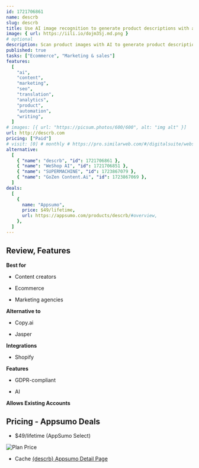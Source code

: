 ```yaml
---
id: 1721706861
name: descrb
slug: descrb
title: Use AI image recognition to generate product descriptions with attributes, specs, and SEO keywords
image: { url: https://iili.io/dojm3Sj.md.png }
# optional
description: Scan product images with AI to generate product descriptions packed with attributes, technical specs, and moreTranslate product copy into 16 languages, add SEO keywords, and export everything as a CSV
published: true
tasks: ["Ecommerce", "Marketing & sales"]
features:
  [
    "ai",
    "content",
    "marketing",
    "seo",
    "translation",
    "analytics",
    "product",
    "automation",
    "writing",
  ]
# images: [{ url: "https://picsum.photos/600/600", alt: "img alt" }]
url: http://descrb.com
pricing: ["Paid"]
# visit: [0] # monthly # https://pro.similarweb.com/#/digitalsuite/websiteanalysis/home
alternative:
  [
    { "name": "descrb", "id": 1721706861 },
    { "name": "WeShop AI", "id": 1721706851 },
    { "name": "SUPERMACHINE", "id": 1723867079 },
    { "name": "GoZen Content.Ai", "id": 1723867069 },
  ]
deals:
  [
    {
      name: "Appsumo",
      price: $49/lifetime,
      url: https://appsumo.com/products/descrb/#overview,
    },
  ]
---
```


## Review, Features

**Best for**

- Content creators

- Ecommerce

- Marketing agencies

**Alternative to**

- Copy.ai

- Jasper

**Integrations**

- Shopify

**Features**

- GDPR-compliant

- AI

**Allows Existing Accounts**

## Pricing - Appsumo Deals

- $49/lifetime (AppSumo Select)

<Img src="https://iili.io/doeBimB.png" alt="Plan Price" />

- Cache [{descrb} Appsumo Detail Page](https://iili.io/doeC3Xt.png)
